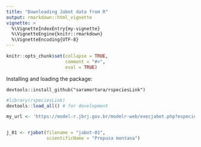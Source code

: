 ```yaml
---
title: "Downloading Jabot data from R"
output: rmarkdown::html_vignette
vignette: >
  %\VignetteIndexEntry{my-vignette}
  %\VignetteEngine{knitr::rmarkdown}
  %\VignetteEncoding{UTF-8}
---
```


```r
knitr::opts_chunk$set(collapse = TRUE,
                      comment = "#>",
                      eval = TRUE)
```

Installing and loading the package:

`devtools::install_github("saramortara/rspeciesLink")`

```r
#library(rspeciesLink)
devtools::load_all() # for development
```

```r
my_url <- 'https://model-r.jbrj.gov.br/modelr-web/execjabot.php?especie=prepusa%20montana'


j_01 <- rjabot(filename = "jabot-01", 
               scientificName = "Prepusa montana") 
```



